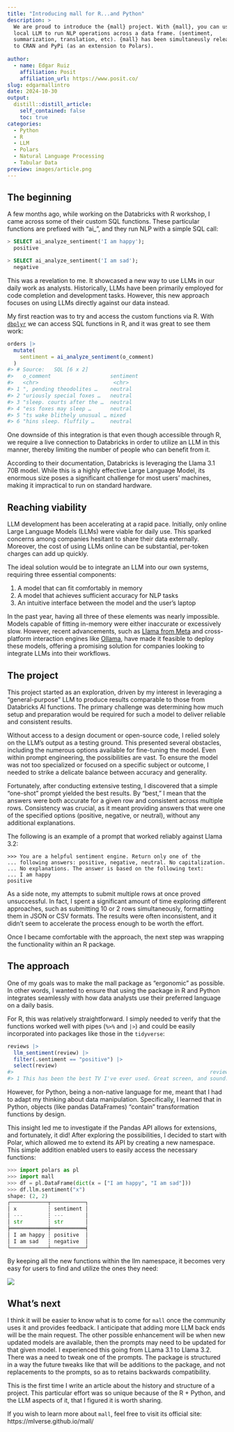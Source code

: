 ```yaml
---
title: "Introducing mall for R...and Python"
description: >
  We are proud to introduce the {mall} project. With {mall}, you can use a 
  local LLM to run NLP operations across a data frame. (sentiment, 
  summarization, translation, etc). {mall} has been simultaneusly released
  to CRAN and PyPi (as an extension to Polars).
  
author:
  - name: Edgar Ruiz
    affiliation: Posit
    affiliation_url: https://www.posit.co/
slug: edgarmallintro
date: 2024-10-30
output:
  distill::distill_article:
    self_contained: false
    toc: true
categories:
  - Python
  - R
  - LLM
  - Polars
  - Natural Language Processing
  - Tabular Data
preview: images/article.png
---
```


## The beginning

A few months ago, while working on the Databricks with R workshop, I came
across some of their custom SQL functions. These particular functions are
prefixed with "ai_", and they run NLP with a simple SQL call:

```sql
> SELECT ai_analyze_sentiment('I am happy');
  positive

> SELECT ai_analyze_sentiment('I am sad');
  negative
```

This was a revelation to me. It showcased a new way to use
LLMs in our daily work as analysts. Historically, LLMs have been primarily 
employed for code  completion and development tasks. However, this new approach 
focuses on using LLMs directly against our data instead.


My first reaction was to try and access the custom functions via R. With
[`dbplyr`](https://github.com/tidyverse/dbplyr) we can access SQL functions
in R, and it was great to see them work:

```r
orders |>
  mutate(
    sentiment = ai_analyze_sentiment(o_comment)
  )
#> # Source:   SQL [6 x 2]
#>   o_comment                   sentiment
#>   <chr>                        <chr>    
#> 1 ", pending theodolites …    neutral  
#> 2 "uriously special foxes …   neutral  
#> 3 "sleep. courts after the …  neutral  
#> 4 "ess foxes may sleep …      neutral  
#> 5 "ts wake blithely unusual … mixed    
#> 6 "hins sleep. fluffily …     neutral
```

One downside of this integration is that even though accessible through R, we 
require a live connection to Databricks in order to utilize an LLM in this 
manner, thereby limiting the number of people who can benefit from it.

According to their documentation, Databricks is leveraging the Llama 3.1 70B 
model. While this is a highly effective Large Language Model, its enormous size 
poses a significant challenge for most users' machines, making it impractical 
to run on standard hardware.

## Reaching viability

LLM development has been accelerating at a rapid pace. Initially, only online 
Large Language Models (LLMs) were viable for daily use. This sparked concerns among 
companies hesitant to share their data externally. Moreover, the cost of using 
LLMs online can be substantial, per-token charges can add up quickly.

The ideal solution would be to integrate an LLM into our own systems, requiring 
three essential components:

1. A model that can fit comfortably in memory 
1. A model that achieves sufficient accuracy for NLP tasks 
1. An intuitive interface between the model and the user's laptop

In the past year, having all three of these elements was nearly impossible.
Models capable of fitting in-memory were either inaccurate or excessively slow. 
However, recent advancements, such as [Llama from Meta](https://www.llama.com/) 
and cross-platform interaction engines like [Ollama](https://ollama.com/), have
made it feasible to deploy these models, offering a promising solution for
companies looking to integrate LLMs into their workflows.

## The project

This project started as an exploration, driven by my interest in leveraging a 
"general-purpose" LLM to produce results comparable to those from Databricks AI
functions. The primary challenge was determining how much setup and preparation 
would be required for such a model to deliver reliable and consistent results.

Without access to a design document or open-source code, I relied solely on the 
LLM's output as a testing ground. This presented several obstacles, including 
the numerous options available for fine-tuning the model. Even within prompt 
engineering, the possibilities are vast. To ensure the model was not too 
specialized or focused on a specific subject or outcome, I needed to strike a
delicate balance between accuracy and generality.

Fortunately, after conducting extensive testing, I discovered that a simple 
"one-shot" prompt yielded the best results. By "best," I mean that the answers 
were both accurate for a given row and consistent across multiple rows. 
Consistency was crucial, as it meant providing answers that were one of the 
specified options (positive, negative, or neutral), without any additional 
explanations.

The following is an example of a prompt that worked reliably against 
Llama 3.2:

```
>>> You are a helpful sentiment engine. Return only one of the 
... following answers: positive, negative, neutral. No capitalization. 
... No explanations. The answer is based on the following text: 
... I am happy
positive
```

As a side note, my attempts to submit multiple rows at once proved unsuccessful. 
In fact, I spent a significant amount of time exploring different approaches, 
such as submitting 10 or 2 rows simultaneously, formatting them in JSON or 
CSV formats. The results were often inconsistent, and it didn't seem to accelerate
the process enough to be worth the effort.

Once I became comfortable with the approach, the next step was wrapping the 
functionality within an R package.

## The approach

One of my goals was to make the mall package as "ergonomic" as possible. In 
other words, I wanted to ensure that using the package in R and Python 
integrates seamlessly with how data analysts use their preferred language on a
daily basis.

For R, this was relatively straightforward. I simply needed to verify that the 
functions worked well with pipes (`%>%` and `|>`) and could be easily 
incorporated into packages like those in the `tidyverse`:

```r
reviews |> 
  llm_sentiment(review) |> 
  filter(.sentiment == "positive") |> 
  select(review) 
#>                                                               review
#> 1 This has been the best TV I've ever used. Great screen, and sound.
```

However, for Python, being a non-native language for me, meant that I had to adapt my 
thinking about data manipulation. Specifically, I learned that in Python, 
objects (like pandas DataFrames) "contain" transformation functions by design.

This insight led me to investigate if the Pandas API allows for extensions, 
and fortunately, it did! After exploring the possibilities, I decided to start
with Polar, which allowed me to extend its API by creating a new namespace.
This simple addition enabled users to easily access the necessary functions:

```python
>>> import polars as pl
>>> import mall
>>> df = pl.DataFrame(dict(x = ["I am happy", "I am sad"]))
>>> df.llm.sentiment("x")
shape: (2, 2)
┌────────────┬───────────┐
│ x          ┆ sentiment │
│ ---        ┆ ---       │
│ str        ┆ str       │
╞════════════╪═══════════╡
│ I am happy ┆ positive  │
│ I am sad   ┆ negative  │
└────────────┴───────────┘
```

By keeping all the new functions within the llm namespace, it becomes very easy 
for users to find and utilize the ones they need:

![](images/llm-namespace.png)

## What's next

I think it will be easier to know what is to come for `mall` once the community
uses it and provides feedback. I anticipate that adding more LLM back ends will
be the main request. The other possible enhancement will be when new updated
models are available, then the prompts may need to be updated for that given
model. I experienced this going from LLama 3.1 to Llama 3.2. There was a need
to tweak one of the prompts. The package is structured in a way the future
tweaks like that will be additions to the package, and not replacements to the
prompts, so as to retains backwards compatibility.

This is the first time I write an article about the history and structure of a
project. This particular effort was so unique because of the R + Python, and the
LLM aspects of it, that I figured it is worth sharing. 

If you wish to learn more about `mall`, feel free to visit its official site: 
https://mlverse.github.io/mall/



